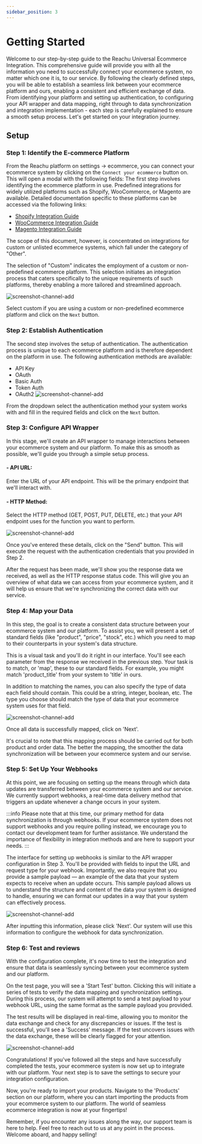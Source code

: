```yaml
---
sidebar_position: 3
---
```


# Getting Started

Welcome to our step-by-step guide to the Reachu Universal Ecommerce Integration.
This comprehensive guide will provide you with all the information you need to
successfully connect your ecommerce system, no matter which one it is, to our
service. By following the clearly defined steps, you will be able to establish a
seamless link between your ecommerce platform and ours, enabling a consistent
and efficient exchange of data. From identifying your platform and setting up
authentication, to configuring your API wrapper and data mapping, right through
to data synchronization and integration implementation - each step is carefully
explained to ensure a smooth setup process. Let's get started on your
integration journey.

## Setup

### Step 1: Identify the E-commerce Platform

From the Reachu platform on settings -> ecommerce, you can connect your
ecommerce system by clicking on the `Connect your ecommerce` button on. This
will open a modal with the following fields: The first step involves identifying
the ecommerce platform in use. Predefined integrations for widely utilized
platforms such as Shopify, WooCommerce, or Magento are available. Detailed
documentation specific to these platforms can be accessed via the following
links:

- [Shopify Integration Guide](https://support.reachu.io/en/articles/7546278-setting-up-reachu-with-shopify)
- [WooCommerce Integration Guide](https://support.reachu.io/en/articles/7546308-setting-up-reachu-with-woocommerce)
- [Magento Integration Guide](https://support.reachu.io/en/articles/8075180-how-to-connect-to-magento-adobe-commerce)

The scope of this document, however, is concentrated on integrations for custom
or unlisted ecommerce systems, which fall under the category of "Other".

The selection of "Custom" indicates the employment of a custom or non-predefined
ecommerce platform. This selection initiates an integration process that caters
specifically to the unique requirements of such platforms, thereby enabling a
more tailored and streamlined approach.

![screenshot-channel-add](/static/universal-ecommerce/step1.png)

Select custom if you are using a custom or non-predefined ecommerce platform and
click on the `Next` button.

### Step 2: Establish Authentication

The second step involves the setup of authentication. The authentication process
is unique to each ecommerce platform and is therefore dependent on the platform
in use. The following authentication methods are available:

- API Key
- OAuth
- Basic Auth
- Token Auth
- OAuth2 ![screenshot-channel-add](/static/universal-ecommerce/step2.png)

From the dropdown select the authentication method your system works with and
fill in the required fields and click on the `Next` button.

### Step 3: Configure API Wrapper

In this stage, we'll create an API wrapper to manage interactions between your
ecommerce system and our platform. To make this as smooth as possible, we'll
guide you through a simple setup process.

#### - API URL:

Enter the URL of your API endpoint. This will be the primary endpoint that we'll
interact with.

#### - HTTP Method:

Select the HTTP method (GET, POST, PUT, DELETE, etc.) that your API endpoint
uses for the function you want to perform.

![screenshot-channel-add](/static/universal-ecommerce/step3.png)

Once you've entered these details, click on the "Send" button. This will execute
the request with the authentication credentials that you provided in Step 2.

After the request has been made, we'll show you the response data we received,
as well as the HTTP response status code. This will give you an overview of what
data we can access from your ecommerce system, and it will help us ensure that
we're synchronizing the correct data with our service.

### Step 4: Map your Data

In this step, the goal is to create a consistent data structure between your
ecommerce system and our platform. To assist you, we will present a set of
standard fields (like "product", "price", "stock", etc.) which you need to map
to their counterparts in your system's data structure.

This is a visual task and you'll do it right in our interface. You'll see each
parameter from the response we received in the previous step. Your task is to
match, or 'map', these to our standard fields. For example, you might match
'product_title' from your system to 'title' in ours.

In addition to matching the names, you can also specify the type of data each
field should contain. This could be a string, integer, boolean, etc. The type
you choose should match the type of data that your ecommerce system uses for
that field.

![screenshot-channel-add](/static/universal-ecommerce/step4.png)

Once all data is successfully mapped, click on 'Next'.

It's crucial to note that this mapping process should be carried out for both
product and order data. The better the mapping, the smoother the data
synchronization will be between your ecommerce system and our servise.

### Step 5: Set Up Your Webhooks

At this point, we are focusing on setting up the means through which data
updates are transferred between your ecommerce system and our service. We
currently support webhooks, a real-time data delivery method that triggers an
update whenever a change occurs in your system.

:::info
Please note that at this time, our primary method for data
synchronization is through webhooks. If your ecommerce system does not support
webhooks and you require polling instead, we encourage you to contact our
development team for further assistance. We understand the importance of
flexibility in integration methods and are here to support your needs. 
:::

The interface for setting up webhooks is similar to the API wrapper
configuration in Step 3. You'll be provided with fields to input the URL and
request type for your webhook. Importantly, we also require that you provide a
sample payload — an example of the data that your system expects to receive when
an update occurs. This sample payload allows us to understand the structure and
content of the data your system is designed to handle, ensuring we can format
our updates in a way that your system can effectively process.

![screenshot-channel-add](/static/universal-ecommerce/step5.png)

After inputting this information, please click 'Next'. Our system will use this
information to configure the webhook for data synchronization.

### Step 6: Test and reviews

With the configuration complete, it's now time to test the integration and
ensure that data is seamlessly syncing between your ecommerce system and our
platform.

On the test page, you will see a 'Start Test' button. Clicking this will
initiate a series of tests to verify the data mapping and synchronization
settings. During this process, our system will attempt to send a test payload to
your webhook URL, using the same format as the sample payload you provided.

The test results will be displayed in real-time, allowing you to monitor the
data exchange and check for any discrepancies or issues. If the test is
successful, you'll see a 'Success' message. If the test uncovers issues with the
data exchange, these will be clearly flagged for your attention.

![screenshot-channel-add](/static/universal-ecommerce/step6.png)

Congratulations! If you've followed all the steps and have successfully
completed the tests, your ecommerce system is now set up to integrate with our
platform. Your next step is to save the settings to secure your integration
configuration.

Now, you're ready to import your products. Navigate to the 'Products' section on
our platform, where you can start importing the products from your ecommerce
system to our platform. The world of seamless ecommerce integration is now at
your fingertips!

Remember, if you encounter any issues along the way, our support team is here to
help. Feel free to reach out to us at any point in the process. Welcome aboard,
and happy selling!
